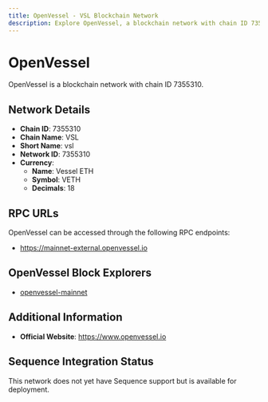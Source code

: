 ```yaml
--- 
title: OpenVessel - VSL Blockchain Network
description: Explore OpenVessel, a blockchain network with chain ID 7355310. Learn about its native currency, Vessel ETH, and how to interact with the network.
---
```


# OpenVessel

OpenVessel is a blockchain network with chain ID 7355310.

## Network Details

- **Chain ID**: 7355310
- **Chain Name**: VSL
- **Short Name**: vsl
- **Network ID**: 7355310
- **Currency**: 
  - **Name**: Vessel ETH
  - **Symbol**: VETH
  - **Decimals**: 18

## RPC URLs

OpenVessel can be accessed through the following RPC endpoints:

- https://mainnet-external.openvessel.io

## OpenVessel Block Explorers

- [openvessel-mainnet](https://mainnet-explorer.openvessel.io)

## Additional Information

- **Official Website**: https://www.openvessel.io

## Sequence Integration Status

This network does not yet have Sequence support but is available for deployment.
